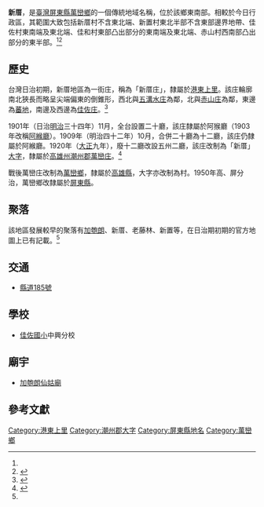 {{noteTA　
|1 = zh-cn:庄; zh-hk:庄; zh-tw:庄;
}}
'''新厝'''，是[[臺灣|臺灣]][[屏東縣|屏東縣]][[萬巒鄉|萬巒鄉]]的一個傳統地域名稱，位於該鄉東南部。相較於今日行政區，其範圍大致包括新厝村不含東北端、新置村東北半部不含東部邊界地帶、佳佐村東南端及東北端、佳和村東部凸出部分的東南端及東北端、赤山村西南部凸出部分的東半部。<ref name="臺灣堡圖"/><ref name="萬巒鄉地圖">{{cite book |title=屏東縣萬巒鄉行政區域圖 |date=2005年11月 |publisher=內政部}}</ref>

==歷史==
台灣日治初期，新厝地區為一街庄，稱為「新厝庄」，隸屬於[[港東上里|港東上里]]。該庄輪廓南北狹長而略呈尖端偏東的倒錐形，西北與[[五溝水庄|五溝水庄]]為鄰，北與[[赤山_(屏東縣)|赤山庄]]為鄰，東邊為[[蕃地_(潮州郡)|蕃地]]，南邊及西邊為[[佳佐庄|佳佐庄]]。<ref name="臺灣堡圖">{{cite book |title=臺灣堡圖 |date=1904年 |publisher=臺灣總督府}}</ref>

1901年（日治[[明治|明治]]三十四年）11月，全台設置二十廳，該庄隸屬於阿猴廳（1903年改稱[[阿緱廳|阿緱廳]]）。1909年（明治四十二年）10月，合併二十廳為十二廳，該庄仍隸屬於阿緱廳。1920年（[[大正|大正]]九年），廢十二廳改設五州二廳，該庄改制為「新厝」[[大字|大字]]，隸屬於[[高雄州|高雄州]][[潮州郡|潮州郡]][[萬巒庄|萬巒庄]]。<ref>{{cite book |editor=台灣總督府、台灣日日新報社合編 |title=新舊對照管轄便覽 |date=1921年 |publisher=成文出版社}}</ref>

戰後萬巒庄改制為[[萬巒鄉|萬巒鄉]]，隸屬於[[高雄縣|高雄縣]]，大字亦改制為村。1950年高、屏分治，萬巒鄉改隸屬於[[屏東縣|屏東縣]]。

==聚落==
該地區發展較早的聚落有[[加匏朗|加匏朗]]、新厝、老藤林、新置等，在日治期初期的官方地圖上已有記載。<ref name="臺灣堡圖"/>

==交通==
*[[縣道185號|縣道185號]]

==學校==
*[[佳佐國小|佳佐國小]]中興分校

==廟宇==
*[[加匏朗仙姑廟|加匏朗仙姑廟]]

==參考文獻==
{{reflist}}

{{潮州郡}}

[[Category:港東上里|Category:港東上里]]
[[Category:潮州郡大字|Category:潮州郡大字]]
[[Category:屏東縣地名|Category:屏東縣地名]]
[[Category:萬巒鄉|Category:萬巒鄉]]